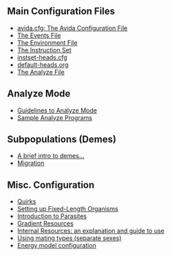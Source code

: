 ==Main Configuration Files==
* [[avida.cfg|avida.cfg: The Avida Configuration File]]
* [[The Events File]]
* [[The Environment File]]
* [[The Instruction Set]]
* [[instset-heads.cfg]]
* [[default-heads.org]]
* [[The Analyze File]]

==Analyze Mode==
* [[Guidelines to Analyze Mode]]
* [[Sample Analyze Programs]]

==Subpopulations (Demes)==
* [[Deme Introduction|A brief intro to demes...]]
* [[Deme Migration|Migration]]

==Misc. Configuration==
* [[Quirks]]
* [[Setting up Fixed-Length Organisms]]
* [[Introduction to Parasites]]
* [[Gradient Resources]]
* [[Internal Resources|Internal Resources: an explanation and guide to use]]
* [[Using mating types (separate sexes)]]
* [[Energy model configuration]]
